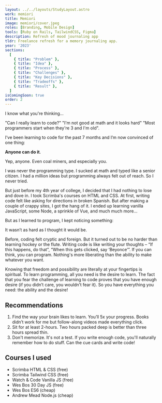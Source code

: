 ```yaml
---
layout: ../../layouts/StudyLayout.astro
work: memiori
title: Memiori
image: memiori/cover.jpeg
roles: [Branding, Mobile Design]
tools: [Ruby on Rails, TailwindCSS, Figma]
description: Refresh of mood journaling app
tldr: Freelance refresh for a memory journaling app.
year: '2023'
sections:
  [
    { title: "Problem" },
    { title: "Idea" },
    { title: "Process" },
    { title: "Challenges" },
    { title: "Key Decisions" },
    { title: "Tradeoffs" },
    { title: "Result" },
  ]
isComingSoon: true
order: 2
---
```


I know what you're thinking...

"Can I really learn to code?" "I'm not good at math and it looks hard" "Most programmers start when they're 3 and I'm old".

I’ve been learning to code for the past 7 months and I’m now convinced of one thing:

**Anyone can do it**.

Yep, anyone. Even coal miners, and especially you.

I was never the programming type. I sucked at math and typed like a senior citizen. I had a million ideas but programming always felt out of reach. So I never tried.

But just before my 4th year of college, I decided that I had nothing to lose and dove in. I took Scrimba's courses on HTML and CSS. At first, writing code felt like asking for directions in broken Spanish. But after making a couple of crappy sites, I got the hang of it. I ended up learning vanilla JavaScript, some Node, a sprinkle of Vue, and much much more...

But as I learned to program, I kept noticing something:

It wasn’t as hard as I thought it would be.

Before, coding felt cryptic and foreign. But it turned out to be no harder than learning hockey or the flute. Writing code is like writing your thoughts – “If this happens, do that”, “When this gets clicked, say ‘Beyonce’”. If you can think, you can program. Nothing's more liberating than the ability to make whatever you want.

Knowing that freedom and possibility are literally at your fingertips is spiritual. To learn programming, all you need is the desire to learn. The fact that you fear the challenge of learning to code proves that you have enough desire (if you didn’t care, you wouldn’t fear it). So you have everything you need: the ability and the desire!

## Recommendations

1. Find the way your brain likes to learn. You’ll 5x your progress. Books didn’t work for me but follow-along videos made everything click.
2. Sit for at least 2-hours. Two hours packed deep is better than three hours spread thin.
3. Don't memorize. It's not a test. If you write enough code, you'll naturally remember how to do stuff. Can the cue cards and write code!

## Courses I used

- Scrimba HTML & CSS (free)
- Scrimba Tailwind CSS (free)
- Watch & Code Vanilla JS (free)
- Wes Bos 30 Day JS (free)
- Wes Bos ES6 (cheap)
- Andrew Mead Node.js (cheap)

